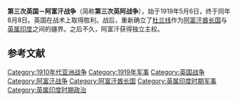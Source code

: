 {{Infobox military conflict
| conflict    = 第三次英国－阿富汗战争
| image       =
| caption     =
| date        =1919年5月6日至8月8日
| place       = [[阿富汗|阿富汗]]、[[英属印度|英属印度]]西北部
| result      = 《[[拉瓦尔品第条约|拉瓦尔品第条约]]》<ref name="Iranica">Adamec, L.W. and Norris, J.A. (2010). "[http://iranicaonline.org/articles/anglo-afghan-wars Anglo-Afghan Wars] {{Wayback|url=http://iranicaonline.org/articles/anglo-afghan-wars |date=20200526212855 }}", in [[Encycloædia_Iranica|Encycloædia Iranica]], online ed. Retrieved 19 May 2011.</ref><ref name="Iranica2">Norris, J.A. (2010). "[http://iranicaonline.org/articles/anglo-afghan-relations-a-survey-from-the-earliest-times-to-the-death-of-the-last-barakzay-ruler-in-1357-s Anglo-Afghan Relations] {{Wayback|url=http://iranicaonline.org/articles/anglo-afghan-relations-a-survey-from-the-earliest-times-to-the-death-of-the-last-barakzay-ruler-in-1357-s |date=20130517000650 }}", in [[Encycloædia_Iranica|Encycloædia Iranica]], online ed. Retrieved 19 May 2011.</ref>
* 阿富汗获得完全独立的外交权
* 杜兰线被重新确认
| combatant1  = {{flagicon|Afghanistan|1919}} [[阿富汗酋长国|阿富汗酋长国]]
| combatant2  = {{flagicon|United Kingdom}} [[大英帝国|大英帝国]]
* {{flagicon|United Kingdom}} [[英国|英国]]
* {{flagcountry|British Raj}}
| commander1  = {{flagicon|Afghanistan|1919}} [[阿曼諾拉汗|阿马努拉汗]]<br />{{flagicon|Afghanistan|1919}} [[穆罕默德·纳第尔·沙阿|纳迪尔汗]]
| commander2  = {{flagicon|British Raj}} [[亚瑟·巴雷特|亚瑟·巴雷特]]<br>{{flagicon|British Raj}} [[雷金纳德·戴尔|雷金纳德·戴尔]]<br>{{flagicon|United Kingdom}} 亚历山大·尤斯塔斯
| strength1   = 50,000人
| strength2   = 8个师、5个独立旅、3个骑兵旅
| casualties1 = 约1,000人死亡<ref name=onwar>{{cite web|url=http://www.onwar.com/aced/data/alpha/afguk1919.htm|title=Third Anglo-Afghan War 1919|publisher=OnWar.com|accessdate=2010-07-28|archive-date=2012-04-06|archive-url=https://web.archive.org/web/20120406092124/http://www.onwar.com/aced/data/alpha/afguk1919.htm|dead-url=no}}</ref>
| casualties2 = 236人陣亡，1,516人受伤或死于疾病<ref name=Molesworthvii>{{harvnb|Molesworth|1962|p=vii}}</ref>
| casualties3 =
}}
{{Campaignbox 英國－阿富汗戰爭}}

'''第三次英国－阿富汗战争'''（简称'''第三次英阿战争'''），始于1919年5月6日，终于同年8月8日。英国在战术上取得胜利。战后，重新确立了[[杜兰线|杜兰线]]作为[[阿富汗酋长国|阿富汗酋长国]]与[[英属印度|英属印度]]之间的疆界。之后不久，阿富汗获得独立主权。

==参考文献==
{{reflist}}
{{stub}}
[[Category:1910年代亚洲战争|Category:1910年代亚洲战争]]
[[Category:1919年军事|Category:1919年军事]]
[[Category:英国战争|Category:英国战争]]
[[Category:阿富汗战争|Category:阿富汗战争]]
[[Category:阿富汗酋长国|Category:阿富汗酋长国]]
[[Category:英属印度时期军事|Category:英属印度时期军事]]
[[Category:英属印度时期政治|Category:英属印度时期政治]]